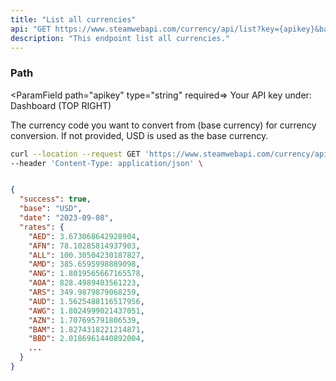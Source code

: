 ```yaml
---
title: "List all currencies"
api: "GET https://www.steamwebapi.com/currency/api/list?key={apikey}&base={base}"
description: "This endpoint list all currencies."
---
```


### Path

<ParamField path="apikey" type="string" required=>
  Your API key under: Dashboard (TOP RIGHT)
</ParamField>

<ParamField path="base" type="object" default="USD">
  The currency code you want to convert from (base currency) for currency conversion. If not provided, USD is used as the base currency.
</ParamField>

<RequestExample>

```bash Example Request
curl --location --request GET 'https://www.steamwebapi.com/currency/api/list?key=$YOUR_API_KEY&base=$BASE' \
--header 'Content-Type: application/json' \
```
</RequestExample>

<ResponseExample>

```json Response

{
  "success": true,
  "base": "USD",
  "date": "2023-09-08",
  "rates": {
    "AED": 3.673068642928904,
    "AFN": 78.10285814937903,
    "ALL": 100.30504230187827,
    "AMD": 385.6595998889098,
    "ANG": 1.8019565667165578,
    "AOA": 828.4989403561223,
    "ARS": 349.9879879068259,
    "AUD": 1.5625488116517956,
    "AWG": 1.8024999021437051,
    "AZN": 1.707695791806539,
    "BAM": 1.8274318221214871,
    "BBD": 2.0186961440892004,
    ...
  }
}
```

</ResponseExample>
